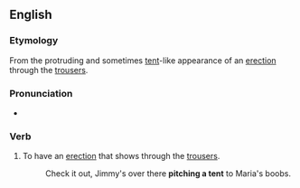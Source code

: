 ==English==

===Etymology===
From the protruding and sometimes [[tent]]-like appearance of an [[erection]] through the [[trousers]].

===Pronunciation===
*{{IPA|/pɪʧətɛnt/}}

===Verb===
{{en-verb|inf=[[pitch]] [[a]] [[tent]]|pitches a tent|pitching a tent|pitched a tent}}

# {{idiom|slang}} To have an [[erection]] that shows through the [[trousers]].
#: Check it out, Jimmy's over there '''pitching a tent''' to Maria's boobs.